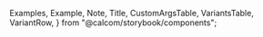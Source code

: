 
  Examples,
  Example,
  Note,
  Title,
  CustomArgsTable,
  VariantsTable,
  VariantRow,
} from "@calcom/storybook/components";


<Meta title="UI/Tooltip" component={Tooltip} />

<Title title="Tooltip" suffix="Brief" subtitle="Version 2.0 — Last Update: 06 Jan 2023" />

## Definition

Tooltip components can be used to provide additional information about an element when the user hovers over or focuses on the element.

<CustomArgsTable of={Tooltip} />

<Canvas>
  <Story name="Tooltip">
    <TooltipProvider>
      <VariantsTable titles={[""]} columnMinWidth={150}>
        <VariantRow variant="Default">
          <Tooltip content="Copy to clipboard">
            <span
              className="dark:text-darkgray-50 bg-brand-500 dark:bg-darkgray-900 rounded-md p-2 text-gray-100 hover:cursor-pointer"
              onClick={() => {
                alert("Copied!");
              }}
            />
          </Tooltip>
        </VariantRow>
      </VariantsTable>
    </TooltipProvider>
  </Story>
</Canvas>
